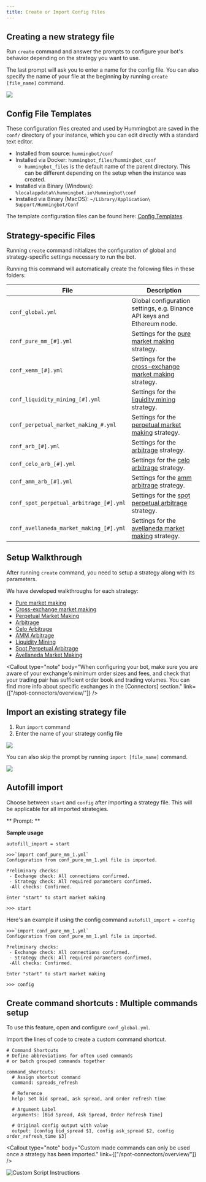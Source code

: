 ```yaml
---
title: Create or Import Config Files
---
```




## Creating a new strategy file

Run `create` command and answer the prompts to configure your bot's behavior depending on the strategy you want to use.

The last prompt will ask you to enter a name for the config file. You can also specify the name of your file at the beginning by running `create [file_name]` command.

![](/img/create-file-name.png)

## Config File Templates

These configuration files created and used by Hummingbot are saved in the `conf/` directory of your instance, which you can edit directly with a standard text editor.

- Installed from source: `hummingbot/conf`
- Installed via Docker: `hummingbot_files/hummingbot_conf`
  - `hummingbot_files` is the default name of the parent directory. This can be different depending on the setup
    when the instance was created.
- Installed via Binary (Windows): `%localappdata%\hummingbot.io\Hummingbot\conf`
- Installed via Binary (MacOS): `~/Library/Application\ Support/Hummingbot/Conf`

The template configuration files can be found here: [Config Templates](https://github.com/CoinAlpha/hummingbot/tree/master/hummingbot/templates).

<Callout
  type="warning"
  body="Exit Hummingbot and ensure it is not running when you modify the config files. Changes will take effect the next time Hummingbot is started."
/>

## Strategy-specific Files

Running `create` command initializes the configuration of global and strategy-specific settings necessary to run the bot.

Running this command will automatically create the following files in these folders:

| File                                    | Description                                                                                          |
| --------------------------------------- | ---------------------------------------------------------------------------------------------------- |
| `conf_global.yml`                       | Global configuration settings, e.g. Binance API keys and Ethereum node.                              |
| `conf_pure_mm_[#].yml`                  | Settings for the [pure market making](/strategies/pure-market-making/) strategy.                     |
| `conf_xemm_[#].yml`                     | Settings for the [cross-exchange market making](/strategies/cross-exchange-market-making/) strategy. |
| `conf_liquidity_mining_[#].yml`         | Settings for the [liquidity mining](/strategies/liquidity-mining/) strategy.                         |
| `conf_perpetual_market_making_#.yml`    | Settings for the [perpetual market making](/strategies/perpetual-market-making) strategy.            |
| `conf_arb_[#].yml`                      | Settings for the [arbitrage](/strategies/arbitrage/) strategy.                                       |
| `conf_celo_arb_[#].yml`                 | Settings for the [celo arbitrage](/strategies/celo-arb/) strategy.                                   |
| `conf_amm_arb_[#].yml`                  | Settings for the [amm arbitrage](/strategies/amm-arb/) strategy.                                     |
| `conf_spot_perpetual_arbitrage_[#].yml` | Settings for the [spot perpetual arbitrage](/strategies/spot-perpetual-arb/) strategy.               |
| `conf_avellaneda_market_making_[#].yml` | Settings for the [avellaneda market making](/strategies/avellaneda-market-making/) strategy.         |

<Callout
  type="tip"
  body="For editing configuration files directly, once they are created, you may find it easier to edit the configuration files in the `conf/` folder. Simply open them with a text editor and make any desired modifications."
/>

## Setup Walkthrough

After running `create` command, you need to setup a strategy along with its parameters.

We have developed walkthroughs for each strategy:

- [Pure market making](/strategies/pure-market-making)
- [Cross-exchange market making](/strategies/cross-exchange-market-making)
- [Perpetual Market Making](/strategies/perpetual-market-making)
- [Arbitrage](/strategies/arbitrage)
- [Celo Arbitrage](/strategies/celo-arb/)
- [AMM Arbitrage](/strategies/amm-arb/)
- [Liquidity Mining](/strategies/liquidity-mining/)
- [Spot Perpetual Arbitrage](/strategies/spot-perpetual-arb/)
- [Avellaneda Market Making](/strategies/avellaneda-market-making/)

<Callout
  type="note"
  body="When configuring your bot, make sure you are aware of your exchange's minimum order sizes and fees, and check that your trading pair has sufficient order book and trading volumes. You can find more info about specific exchanges in the [Connectors] section."
  link={["/spot-connectors/overview/"]}
/>

## Import an existing strategy file

1. Run `import` command
2. Enter the name of your strategy config file

![](/img/import-command.png)

You can also skip the prompt by running `import [file_name]` command.

![](/img/import-file-name.png)

<Callout
  type="tip"
  body="Press #TAB# to scroll through the auto-complete selections."
/>

## Autofill import

Choose between `start` and `config` after importing a strategy file. This will be applicable for all imported strategies.

** Prompt: **

<Prompt
  prompt="What to auto-fill in the prompt after each import command? (start/config)"
  response=">>>"
/>

**Sample usage**

`autofill_import = start`

```
>>>`import conf_pure_mm_1.yml`
Configuration from conf_pure_mm_1.yml file is imported.

Preliminary checks:
 - Exchange check: All connections confirmed.
 - Strategy check: All required parameters confirmed.
 -All checks: Confirmed.

Enter "start" to start market making

>>> start

```

Here's an example if using the config command
`autofill_import = config`

```
>>>`import conf_pure_mm_1.yml`
Configuration from conf_pure_mm_1.yml file is imported.

Preliminary checks:
 - Exchange check: All connections confirmed.
 - Strategy check: All required parameters confirmed.
 -All checks: Confirmed.

Enter "start" to start market making

>>> config

```

## Create command shortcuts : Multiple commands setup

To use this feature, open and configure `conf_global.yml`.

Import the lines of code to create a custom command shortcut.

```
# Command Shortcuts
# Define abbreviations for often used commands
# or batch grouped commands together

command_shortcuts:
  # Assign shortcut command
  command: spreads_refresh

  # Reference
  help: Set bid spread, ask spread, and order refresh time

  # Argument Label
  arguments: [Bid Spread, Ask Spread, Order Refresh Time]

  # Original config output with value
  output: [config bid_spread $1, config ask_spread $2, config order_refresh_time $3]
```

<Callout
  type="note"
  body="Custom made commands can only be used once a strategy has been imported."
  link={["/spot-connectors/overview/"]}
/>

![Custom Script Instructions](/img/script-command.gif)
